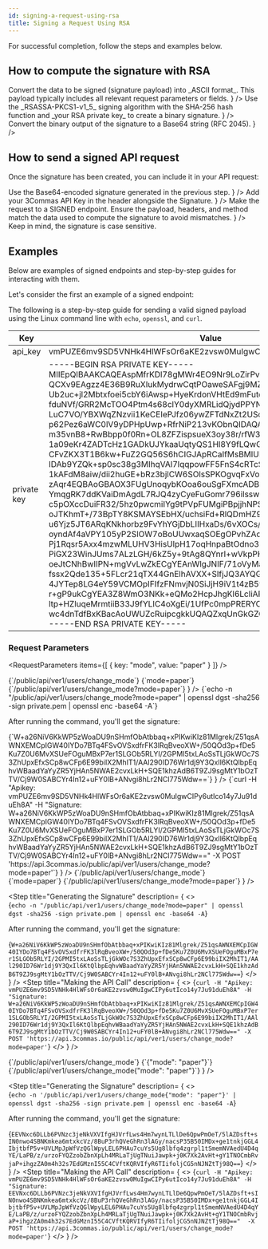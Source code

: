 ```yaml
---
id: signing-a-request-using-rsa
title: Signing a Request Using RSA
---
```




For successful completion, follow the steps and examples below.

## How to compute the signature with RSA

<Steps>
  <Step title="Prepare the payload" 
        description={<>
            Convert the data to be signed (signature payload) into _ASCII format_. This payload typically includes all relevant request parameters or fields.
            </>
            }
  />
  <Step title="Generate the binary signature"
        description= {<>
            Use the _RSASSA-PKCS1-v1_5_ signing algorithm with the SHA-256 hash function and _your RSA private key_ to create a binary signature.
            </>
            }
  />
  <Step title="Encode the signature" 
        description={<>
            Convert the binary output of the signature to a Base64 string (RFC 2045).
            </>
            }
  />
</Steps>

## How to send a signed API request

Once the signature has been created, you can include it in your API request:

<Steps>
  <Step title="Add the Signature to the request header" 
        description={<>
            Use the Base64-encoded signature generated in the previous step.
            </>
            }
  />
  <Step title="Include your API Key"
        description= {<>
            Add your 3Commas API Key in the header alongside the Signature.
            </>
            }
  />
  <Step title="Send the request" 
        description={<>
            Make the request to a SIGNED endpoint. Ensure the payload, headers, and method match the data used to compute the signature to avoid mismatches.
            </>
            }
  />
</Steps>

<Informer variant="danger">
  Keep in mind, the signature is case sensitive.
</Informer>

## Examples

Below are examples of signed endpoints and step-by-step guides for interacting with them.

Let's consider the first an example of a signed endpoint:

<Endpoint
  url="/public/api/ver1/users/change_mode"
  method="POST"
/>



The following is a step-by-step guide for sending a valid signed payload using the Linux command line with <code>echo</code>, <code>openssl</code>, and <code>curl</code>.

Key | Value
------------ | ------------
api_key | <div className="table-size">vmPUZE6mv9SD5VNHk4HlWFsOr6aKE2zvsw0MuIgwCIPy6utIco14y7Ju91duEh8A</div>
private key | <div className="table-size">-----BEGIN RSA PRIVATE KEY-----<br />MIIEpQIBAAKCAQEAspMfrKDl78gMWr4EO9Nr9LoZirPvkN93oGDO1LPnvDIwkmTV<br />QCXv9EAgzz4E36B9RuXIukMydrwCqtPOaweSAFgj9MZ0PFwIWsHk4x7flUJU3YI3<br />Ub2uc+jl2Mbtxfoei5cbY6iAwsp+HyeKrdonVHtEd9mFutd468+vO7+rx/M80onc<br />fduNVf/GRR2McTOO4Ptm4s68clY0dyXMRLidQjydPPYNjuzs47DVxNK+tXGS7QSH<br />LuC7VO/YBXWqZNzvii1KeCEIePJfz06ywZFTdNxZt2USoudAgUMBvJg0cLKqQJFx<br />p62Pez6aWC0lV9yDPHpUwp+RfrNiP213vKObnQIDAQABAoIBAQCf//KBWiirjzKC<br />m35vnB8+RwBbpp0f0Rn+OL8ZFZispsueX3oy38r/rfW3unnjZIja3UfcnBi7CfnZ<br />1a09eKr4ZADTcHz1GADkUJYkaaUqtyQS1Hl8Y9fLQwGuGY8xs8lqiRmhUXkNDyGy<br />CFvZKX3T1B6kw+FuZ2GQ56S6hCIGJApRCaIfMsBMlUPogJIh+oV5+13ft5EDvTFo<br />IDAb9YZQk+sp0sc38g3MIhqVAl7lqqpowFF5FnS4cRTcSIC1Wc5+R73LDRtNghQc<br />1kAFdM8aiw/dii2huGE+bRz3bjlCW6SOlsSPKOgvqFxVoJ/qjqkfytm1Platx4Ys<br />zAqr4EQBAoGBAOX3FUgUnoqybKOoa6ouSgFXmcADB6jLiXcPOxEg6JadBKSsI0Fx<br />YmqgRK7ddKVaiDmAgdL7RJQ4zyCyeFuGomr796ilsswORDucjNBNVKoxmea58ww+<br />c5pOXccDuiFR32/5hz0pwcmiIYg9tPVpFUMgiPBpjjhNPSajOSE1HJTlAoGBAMbK<br />oJTKhmT+/73BpTY8KSMAYSEbHX/uchsiFd+RlQDmHZ9KGd914UI8hGW4yOBmcvmi<br />u6Yjz5JT6ARqKNkhorbz9FvYhYGjDbLIIHxaDs/6vXOCs/ba3oAnHTFa7cQ5qMle<br />oyndAf4aVPY105yP2SlOW7oBoUUwxaqSOEgOPvhZAoGAMJBNXjt8f63OY4Fdu0Kr<br />Pj1Rqsr5Axx4mzwMLUHV3HisUlpH17oqHnpaBtOdno3P1tTclcGaafLVSwJliG6W<br />PiGX23WinJUms7ALzLGH/6kZ5y+9tAg8QYnrI+wVkpPHq832UWRQGFS04CCn5mua<br />oeJtCNhBwIIPN+mgVvLwZkECgYEAnWlgJNIF/71oVyMapsqWrG+leeiVwHLZCiFA<br />fssx2Qde135+5FLcr21qTX44GnElhAVXX+SlfjJQ3AYQGHeo+ARPL9dRSGkL9NDB<br />4JYTep8LG4eY59VCMOpIFIfzFNmvjN0SiJjH9iV1t4zB5wyFIk85FR4rTLWlID8u<br />r+gP9ukCgYEA3Z8WmO3NKk+eQMo2HcpJhgKl6LcliAFW1pa7Fbnu+lyNKhWQYzQP<br />ltp+HZluqeMrmtiiB33J9fYLIC4oXgEi/1UfPc0mpPRERYC8s5A4GKTdQFFoMn5v<br />wc4dnTdfBxKBacAoUWUZcRuipcgkkUQAQZxqUnGkGZQHf8UFjEzHD5k=<br />-----END RSA PRIVATE KEY-----</div>

### Request Parameters

<RequestParameters
  items={[
    { 
      key: "mode",
      value: "paper"
    }
  ]}
/>

<Tabs>
  <TabItem value="As a query string" label="As a query string">
<Steps>
  <Step title="Request Preparation"
      description={
      <>
            <CodeBlock language="json" title="path">
            {`/public/api/ver1/users/change_mode`}
            </CodeBlock>
            <CodeBlock language="json" title="queryString">
            {`mode=paper`}
            </CodeBlock>
            <CodeBlock language="json" title="payload">
            {`/public/api/ver1/users/change_mode?mode=paper`}
            </CodeBlock>
      </>
            }
      />
<Step title="Generating the Signature"
      description= {
      <>    
            <CodeBlock language="bash">
            {`echo -n "/public/api/ver1/users/change_mode?mode=paper" | openssl dgst -sha256 -sign private.pem | openssl enc -base64 -A`}
            </CodeBlock>
            <p>After running the command, you'll get the signature:</p>
            <CodeBlock language="bash">
            {`W+a26NiV6KkWP5zWoaDU9nSHmfObAtbbaq+xPIKwiKIz81Mlgrek/Z51qsAWNXEMCpIGW40IYDo7BTq4FSvOVSxdfrFK3lRqBveoXW+/50QOd3p+fDe5Ku7Z0U6MvXSUeFOguMBxP7er1SLGOb5RLYI/2GPMI5txLAoSsTLjGkWOc7S3ZhUpxEfxSCp8wCFp6E99biIX2MhIT1/AAl290ID76Wr1dj9Y3QxIl6KtQlbpEqhvWBaadYaYyZR5YjHAn5NWAE2cvxLkH+SQE1khzAdB6T9ZJ9sgMtY1bOzTTV/Cj9W0SABCYr4In12+uFY0lB+ANvgi8hLr2NCl775Wdw==`}
            </CodeBlock>
      </>
            }
  />
<Step title="Making the API Call"
      description= {
      <>
            <CodeBlock language="bash">
            {`curl
-H "Apikey: vmPUZE6mv9SD5VNHk4HlWFsOr6aKE2zvsw0MuIgwCIPy6utIco14y7Ju91duEh8A"
-H "Signature: W+a26NiV6KkWP5zWoaDU9nSHmfObAtbbaq+xPIKwiKIz81Mlgrek/Z51qsAWNXEMCpIGW40IYDo7BTq4FSvOVSxdfrFK3lRqBveoXW+/50QOd3p+fDe5Ku7Z0U6MvXSUeFOguMBxP7er1SLGOb5RLYI/2GPMI5txLAoSsTLjGkWOc7S3ZhUpxEfxSCp8wCFp6E99biIX2MhIT1/AAl290ID76Wr1dj9Y3QxIl6KtQlbpEqhvWBaadYaYyZR5YjHAn5NWAE2cvxLkH+SQE1khzAdB6T9ZJ9sgMtY1bOzTTV/Cj9W0SABCYr4In12+uFY0lB+ANvgi8hLr2NCl775Wdw=="
-X POST 'https://api.3commas.io/public/api/ver1/users/change_mode?mode=paper'`}
            </CodeBlock>
            </>
            }
  />
</Steps>
</TabItem>
<TabItem value="As a request body" label="As a request body">
<Steps>
  <Step title="Request Preparation"
      description={
      <>
            <CodeBlock language="json" title="path">
            {`/public/api/ver1/users/change_mode`}
            </CodeBlock>
            <CodeBlock language="json" title="requestBody">
            {`mode=paper`}
            </CodeBlock>
            <CodeBlock language="json" title="payload">
            {`/public/api/ver1/users/change_mode?mode=paper`}
            </CodeBlock>
            </>
            }
  />

<Step title="Generating the Signature"
      description= {
      <>    
            <CodeBlock language="bash">
            {`echo -n "/public/api/ver1/users/change_mode?mode=paper" | openssl dgst -sha256 -sign private.pem | openssl enc -base64 -A`}
            </CodeBlock>
            <p>After running the command, you'll get the signature:</p>
            <CodeBlock language="bash">
            {`W+a26NiV6KkWP5zWoaDU9nSHmfObAtbbaq+xPIKwiKIz81Mlgrek/Z51qsAWNXEMCpIGW40IYDo7BTq4FSvOVSxdfrFK3lRqBveoXW+/50QOd3p+fDe5Ku7Z0U6MvXSUeFOguMBxP7er1SLGOb5RLYI/2GPMI5txLAoSsTLjGkWOc7S3ZhUpxEfxSCp8wCFp6E99biIX2MhIT1/AAl290ID76Wr1dj9Y3QxIl6KtQlbpEqhvWBaadYaYyZR5YjHAn5NWAE2cvxLkH+SQE1khzAdB6T9ZJ9sgMtY1bOzTTV/Cj9W0SABCYr4In12+uFY0lB+ANvgi8hLr2NCl775Wdw==`}
            </CodeBlock>
      </>
            }
  />
<Step title="Making the API Call"
      description= {
      <>
            <CodeBlock language="bash">
            {`curl
-H "Apikey: vmPUZE6mv9SD5VNHk4HlWFsOr6aKE2zvsw0MuIgwCIPy6utIco14y7Ju91duEh8A"
-H "Signature: W+a26NiV6KkWP5zWoaDU9nSHmfObAtbbaq+xPIKwiKIz81Mlgrek/Z51qsAWNXEMCpIGW40IYDo7BTq4FSvOVSxdfrFK3lRqBveoXW+/50QOd3p+fDe5Ku7Z0U6MvXSUeFOguMBxP7er1SLGOb5RLYI/2GPMI5txLAoSsTLjGkWOc7S3ZhUpxEfxSCp8wCFp6E99biIX2MhIT1/AAl290ID76Wr1dj9Y3QxIl6KtQlbpEqhvWBaadYaYyZR5YjHAn5NWAE2cvxLkH+SQE1khzAdB6T9ZJ9sgMtY1bOzTTV/Cj9W0SABCYr4In12+uFY0lB+ANvgi8hLr2NCl775Wdw=="
-X POST 'https://api.3commas.io/public/api/ver1/users/change_mode?mode=paper'`}
            </CodeBlock>
            </>
            }
  />
</Steps>
</TabItem>

<TabItem value="As a raw json" label="As a raw json">
<Steps>
  <Step title="Request Preparation"
      description={
      <>
            <CodeBlock language="json" title="path">
            {`/public/api/ver1/users/change_mode`}
            </CodeBlock>
            <CodeBlock language="json" title="requestBody">
            {`{"mode": "paper"}`}
            </CodeBlock>
            <CodeBlock language="json" title="payload">
            {`/public/api/ver1/users/change_mode{"mode": "paper"}`}
            </CodeBlock>
            </>
            }
  />

<Step title="Generating the Signature"
      description= {
      <>    
            <CodeBlock language="bash">
            {`echo -n '/public/api/ver1/users/change_mode{"mode": "paper"}' | openssl dgst -sha256 -sign private.pem | openssl enc -base64 -A`}
            </CodeBlock>
            <p>After running the command, you'll get the signature:</p>
            <CodeBlock language="bash">
            {`EEVNxc6DLLb6PVNzc3jeNkVXVIfgHJVrfLws4Hm7wynLTLlDe6QpwPmOeT/5lAZDsft+sIN0nwo4SBNKmkea6mtxkcVz/8BuP3rhQVeGhRn3lAGy/nacsP35B50IMDx+ge1tnkjGGL4IbjtbfP5v+UVLMpJpWfVzQGlWpyLEL6PHAu7cuYs5Ug8lbfq4zgrpl1tSmemNVAedU4D4qYE/LaPB/z/urzoFYQZzobZbnXpLh4MRLaTjUgTNuiJawpk+j0K7Xk2AvHt+gY1TNOCmbRvjaP+ihgzZA0m4h32s7EdGMznI55C4CVftKQRVIfyR6TIifoljCG5nNJNZtTj98Q==`}
            </CodeBlock>
      </>
            }
  />
<Step title="Making the API Call"
      description= {
      <>
            <CodeBlock language="bash">
            {`curl
-H "Apikey: vmPUZE6mv9SD5VNHk4HlWFsOr6aKE2zvsw0MuIgwCIPy6utIco14y7Ju91duEh8A"
-H "Signature: EEVNxc6DLLb6PVNzc3jeNkVXVIfgHJVrfLws4Hm7wynLTLlDe6QpwPmOeT/5lAZDsft+sIN0nwo4SBNKmkea6mtxkcVz/8BuP3rhQVeGhRn3lAGy/nacsP35B50IMDx+ge1tnkjGGL4IbjtbfP5v+UVLMpJpWfVzQGlWpyLEL6PHAu7cuYs5Ug8lbfq4zgrpl1tSmemNVAedU4D4qYE/LaPB/z/urzoFYQZzobZbnXpLh4MRLaTjUgTNuiJawpk+j0K7Xk2AvHt+gY1TNOCmbRvjaP+ihgzZA0m4h32s7EdGMznI55C4CVftKQRVIfyR6TIifoljCG5nNJNZtTj98Q==" 
-X POST 'https://api.3commas.io/public/api/ver1/users/change_mode?mode=paper'`}
            </CodeBlock>
            </>
            }
  />
</Steps>
</TabItem>
</Tabs>








